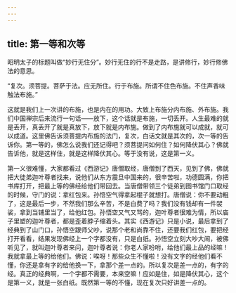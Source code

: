```yaml
---
---
---
```

title: 第一等和次等
---




昭明太子的标题叫做“妙行无住分”。妙行无住的行不是走路，是讲修行，妙行修佛法的意思。

“复次。须菩提。菩萨于法。应无所住。行于布施。所谓不住色布施。不住声香味触法布施。”

这就是我们上一次讲的布施，也是内在的用功。大致上布施分内布施、外布施。我们中国禅宗后来流行一句话——放下，这个话就是布施，一切丢开。人生最难的就是丢开，真丢开了就是真放下，放下就是内布施。做到了内布施就可以成就，就可以成道。这里佛告诉须菩提内布施的法门，复次，白话文就是其次的，次一等的告诉你。第一等的，佛怎么说我们还记得吧？须菩提问如何住？如何降伏其心？佛就告诉他，就是这样住，就是这样降伏其心。等于没有说，这是第一义。

第一义很难懂，大家都看过《西游记》唐僧取经，唐僧到了西天，见到了佛，佛就把大徒弟迦叶尊者找来，说他们从东方震旦中国来的，很辛苦啦，功德圆满，你把书库打开，把最上等的佛经给他们带回去。当唐僧带领三个徒弟到图书馆门口取经的时候，守门的说：拿红包来。孙悟空气得拿起棍子就想打。唐僧说：你不要动粗了，这是最后一步，不然我们那么辛苦，不是白费了吗？我们没有钱却有一件袈裟，拿到当铺里当了，给他红包。孙悟空又气又骂的，迦叶尊者很难为情，所以庙子里塑的迦叶尊者，都是歪着脖子缩着头。其实《西游记》只是小说，最后拿到了经典到了山门口，孙悟空跟师父吵，说那个老和尚靠不住，还要我们红包，要把经打开看看，结果发现佛经上一个字都没有，只是白纸。孙悟空立刻大吵大闹，被佛听见了，就叫迦叶尊者来问，迦叶尊者说：你老人家吩咐，给他们最上品的经嘛！我就拿最上等的给他们。佛说：唉呀！那些众生不懂啦！没有文字的经他们看不懂，你还是拿有字的给他换一下，拿那个差一点的。所以复次是差一点的，有字的经。真正的经典啊，一个字都不需要，本来空嘛！应如是住，如是降伏其心，这个是第一义，就是一张白纸。既然第一等的不懂，现在复次只好讲差一点的。